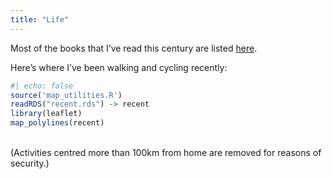 ```yaml
---
title: "Life"
---
```


Most of the books that I've read this century are listed [here](https://crickles-public.s3.eu-west-1.amazonaws.com/books.html "Ian's book list").

Here's where I've been walking and cycling recently:

``` r
#| echo: false
source('map_utilities.R')
readRDS("recent.rds") -> recent
library(leaflet)
map_polylines(recent)
```
<br>(Activities centred more than 100km from home are removed for reasons of security.)